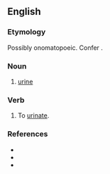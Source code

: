 ==English==

===Etymology===
Possibly onomatopoeic. Confer {{term|piddle}}.

===Noun===
{{en-noun|-}}

# {{Northumbria}} [[urine]]

===Verb===
{{en-verb|pittl|ing}}

# {{Northumbria}} To [[urinate]].

===References===
* {{R:Northeast Dialect 2005}}
* {{R:New Geordie Dictionary 1987}}
* {{R:Todds Geordie 1977}}